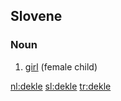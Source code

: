 ==Slovene==

===Noun===
{{infl|sl|noun|g=n}}

# [[girl]] (female child)

{{tbot entry|Slovene|girl|2007|December|sl}}

[[nl:dekle]]
[[sl:dekle]]
[[tr:dekle]]
